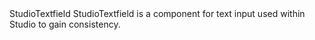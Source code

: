 
<Meta of={StudioTextfieldStories}/>

<Heading level={1} size='small'>
  StudioTextfield
</Heading>
<Paragraph>
  StudioTextfield is a component for text input used within Studio to gain consistency.
</Paragraph>

<Canvas of={StudioTextfieldStories.Preview}/>
